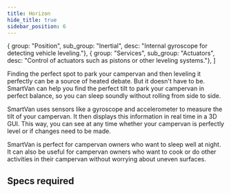 ```yaml
---
title: Horizon
hide_title: true
sidebar_position: 6
---
```


<!--
 FROM   @site/src/components/templates/PageFeature
 VER    1.0.3
-->


  { group: "Position", sub_group: "Inertial", desc: "Internal gyroscope for detecting vehicle leveling."},
  { group: "Services", sub_group: "Actuators", desc: "Control of actuators such as pistons or other leveling systems."},
]



<FeatureTitle
  name={feature_name}
  status={feature_status} />

Finding the perfect spot to park your campervan and then leveling it perfectly
can be a source of heated debate. But it doesn't have to be. SmartVan can help
you find the perfect tilt to park your campervan in perfect balance, so you
can sleep soundly without rolling from side to side.

SmartVan uses sensors like a gyroscope and accelerometer to measure the tilt of
your campervan. It then displays this information in real time in a 3D GUI. This
way, you can see at any time whether your campervan is perfectly level or if
changes need to be made.

SmartVan is perfect for campervan owners who want to sleep well at night. It can
also be useful for campervan owners who want to cook or do other activities in
their campervan without worrying about uneven surfaces.


## Specs required

<FeatureSpecsRequiredText />

<FeatureSpecsRequiredTable
  specs_required={specs_required} />
